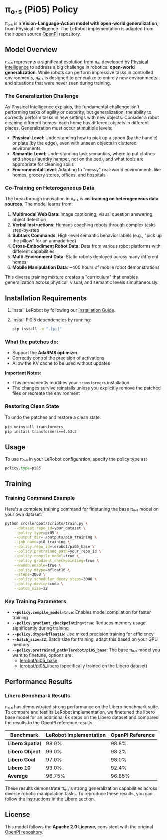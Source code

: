 # π₀.₅ (Pi05) Policy

π₀.₅ is a **Vision-Language-Action model with open-world generalization**, from Physical Intelligence. The LeRobot implementation is adapted from their open source [OpenPI](https://github.com/Physical-Intelligence/openpi) repository.

## Model Overview

π₀.₅ represents a significant evolution from π₀, developed by [Physical Intelligence](https://www.physicalintelligence.company/blog/pi05) to address a big challenge in robotics: **open-world generalization**. While robots can perform impressive tasks in controlled environments, π₀.₅ is designed to generalize to entirely new environments and situations that were never seen during training.

### The Generalization Challenge

As Physical Intelligence explains, the fundamental challenge isn't performing tasks of agility or dexterity, but generalization, the ability to correctly perform tasks in new settings with new objects. Consider a robot cleaning different homes: each home has different objects in different places. Generalization must occur at multiple levels:

- **Physical Level**: Understanding how to pick up a spoon (by the handle) or plate (by the edge), even with unseen objects in cluttered environments
- **Semantic Level**: Understanding task semantics, where to put clothes and shoes (laundry hamper, not on the bed), and what tools are appropriate for cleaning spills
- **Environmental Level**: Adapting to "messy" real-world environments like homes, grocery stores, offices, and hospitals

### Co-Training on Heterogeneous Data

The breakthrough innovation in π₀.₅ is **co-training on heterogeneous data sources**. The model learns from:

1. **Multimodal Web Data**: Image captioning, visual question answering, object detection
2. **Verbal Instructions**: Humans coaching robots through complex tasks step-by-step
3. **Subtask Commands**: High-level semantic behavior labels (e.g., "pick up the pillow" for an unmade bed)
4. **Cross-Embodiment Robot Data**: Data from various robot platforms with different capabilities
5. **Multi-Environment Data**: Static robots deployed across many different homes
6. **Mobile Manipulation Data**: ~400 hours of mobile robot demonstrations

This diverse training mixture creates a "curriculum" that enables generalization across physical, visual, and semantic levels simultaneously.

## Installation Requirements

1. Install LeRobot by following our [Installation Guide](./installation).
2. Install Pi0.5 dependencies by running:

   ```bash
   pip install -e ".[pi]"
   ```

### What the patches do:

- Support the **AdaRMS optimizer**
- Correctly control the precision of activations
- Allow the KV cache to be used without updates

**Important Notes:**

- This permanently modifies your `transformers` installation
- The changes survive reinstalls unless you explicitly remove the patched files or recreate the environment

### Restoring Clean State

To undo the patches and restore a clean state:

```bash
pip uninstall transformers
pip install transformers==4.53.2
```

## Usage

To use π₀.₅ in your LeRobot configuration, specify the policy type as:

```python
policy.type=pi05
```

## Training

### Training Command Example

Here's a complete training command for finetuning the base π₀.₅ model on your own dataset:

```bash
python src/lerobot/scripts/train.py \
    --dataset.repo_id=your_dataset \
    --policy.type=pi05 \
    --output_dir=./outputs/pi0_training \
    --job_name=pi0_training \
    --policy.repo_id=lerobot/pi05_base \
    --policy.pretrained_path=your_repo_id \
    --policy.compile_model=true \
    --policy.gradient_checkpointing=true \
    --wandb.enable=true \
    --policy.dtype=bfloat16 \
    --steps=3000 \
    --policy.scheduler_decay_steps=3000 \
    --policy.device=cuda \
    --batch_size=32
```

### Key Training Parameters

- **`--policy.compile_model=true`**: Enables model compilation for faster training
- **`--policy.gradient_checkpointing=true`**: Reduces memory usage significantly during training
- **`--policy.dtype=bfloat16`**: Use mixed precision training for efficiency
- **`--batch_size=32`**: Batch size for training, adapt this based on your GPU memory
- **`--policy.pretrained_path=lerobot/pi05_base`**: The base π₀.₅ model you want to finetune, options are:
  - [lerobot/pi05_base](https://huggingface.co/lerobot/pi05_base)
  - [lerobot/pi05_libero](https://huggingface.co/lerobot/pi05_libero) (specifically trained on the Libero dataset)

## Performance Results

### Libero Benchmark Results

π₀.₅ has demonstrated strong performance on the Libero benchmark suite. To compare and test its LeRobot implementation, we finetuned the libero base model for an additional 6k steps on the Libero dataset and compared the results to the OpenPI reference results.

| Benchmark          | LeRobot Implementation | OpenPI Reference |
| ------------------ | ---------------------- | ---------------- |
| **Libero Spatial** | 98.0%                  | 98.8%            |
| **Libero Object**  | 99.0%                  | 98.2%            |
| **Libero Goal**    | 97.0%                  | 98.0%            |
| **Libero 10**      | 93.0%                  | 92.4%            |
| **Average**        | 96.75%                 | 96.85%           |

These results demonstrate π₀.₅'s strong generalization capabilities across diverse robotic manipulation tasks. To reproduce these results, you can follow the instructions in the [Libero](#libero) section.

## License

This model follows the **Apache 2.0 License**, consistent with the original [OpenPI repository](https://github.com/Physical-Intelligence/openpi).
